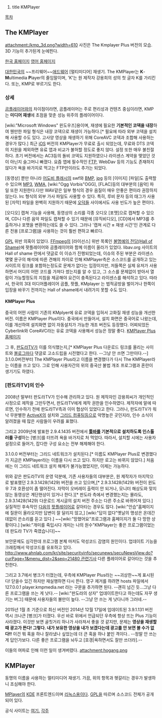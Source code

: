 #title KMPlayer
[[목차]]
== The KMPlayer ==
attachment:/kmp_3d.png?width=610
사진은 The Kmplayer Plus 버전의 모습. 3D 기능이 추가된게 눈에띈다.

[http://www.kmplayer.com/korea/index.php 한국 홈페이지] [http://www.kmplayer.com/forums 영어 홈페이지]

[[대한민국]]의 ~~프리웨어~~[[애드웨어]] [멀티미디어] 재생기. The KMPlayer는 '''K'''-'''M'''ultimedia '''P'''layer의 줄임말이며, 'K'는 원 제작자 강용희의 성의 첫 글자 K를 가리킨다. 또는, KMP로 부르기도 한다.
=== 상세 ===
[[곰플레이어]]와의 차이점이라면, 곰플레이어는 주로 편리성과 컨텐츠 중심이라면, KMP는 '''미디어 재생'''에 초점을 맞춘 성능 위주의 플레이어이다.

[wiki:"Microsoft Windows" 윈도우즈]용이며, 재생에 필요한 '''기본적인 코덱을 내장'''하여 웬만한 파일 형식은 내장 코덱으로 재생이 가능하다.[* 필요에 따라 외부 코덱을 설치해 사용할 수도 있다. 고사양 영상을 재생하기 위해 CoreAVC 코덱과 조합해 사용하는 경우가 많다.]
최근 [[iOS]] 버전의 KMPlayer가 무료로 출시 되었는데, 무료와 DTS 코덱의 지원을 제외하면 유료 앱과 비교가 불허할 정도로 좋지 않다. 설정 또한 매우 불친절하다. 초기 버전에서는 AC3등의 돌비 코덱도 지원하였으나 라이센스 계약을 맺었던 것이 아닌지 슬그머니 빠졌다. 요즘 앱에 필수적인 [[FTP]], WebDav 등의 기능도 존재하지 않다가 욕을 바가지로 먹고는 FTP만이라도 추가는 되었다.

[동영상] 뿐만 아니라 [[어도비 플래시]]의 swf와 [[BMP]], [[jpg]] 등의 [이미지] [파일]도 출력할 수 있으며 [[MP3]], [[WMA]], [wiki:"Ogg Vorbis"OGG], [FLAC]등의 대부분의 [음악] 파일 또한 지원한다.다만 WAV같은 일부 형식의 경우 음질이 매우 안좋은 편이라 권장하지 않는다. lrc 형식의 외부 가사 파일도 사용할 수 있다. 특히, 루비 문자 등의 태그가 사용된 [자막] 파일을 완벽히 지원하기 때문에 [[오덕]]들 사이에서도 사용 빈도가 높은 편이다.

[오디오] 캡쳐 기능을 사용해, 동영상의 소리를 각종 오디오 [포맷]으로 캡쳐할 수 있으며, CD나 다른 음악 파일도 캡쳐할 수 있기 때문에 [뮤직비디오], [CD]에서 MP3를 추출하거나 포맷을 변환하는데도 쓸 수 있다. 그러나 '캡쳐 시간 '''=''' 재생 시간'인 관계로 다른 전용 [프로그램]을 사용하는 것이 훨씬 편하고 빠르다.

[[GPL]] 위반 의혹이 있었다. [[FFmpeg]]의 [라이선스] 위반 목록인 [http://www.ffmpeg.org/shame.html 불명예의 전당(Hall of Shame)]에 팟플레이어와 곰플레이어와 함께 이름이 올라가 있었다. libav.org 사이트의 Hall of shame 란에서 댓글로 이 이슈가 진행되었는데, 이슈의 주된 부분은 라이센스 몇몇 문구의 해석에 따른 견해의 차이로 인해 KMPlayer측은 소스코드를 공개하고 있는 사이트의 링크를 포함하는정도로 문제가 없다는 입장이지만, 저들쪽은 실제 유저가 사용하면서 어디의 어떤 코드를 가져다 썼는지를 알 수 있고, 그 소스를 문제없이 받아서 열람이 가능할정도의 지침을 제공해야 요건이 충족된다고 라이센스를 해석하고 있다. 따라서, 한국의 3대 미디어플레이어 곰플, 팟플, KMplayer 는 법적공방을 벌이거나 한쪽이 입장을 바꾸기 전까지는 Hall of shame에서 내려가지 못할 수도 있다.
==== KMPlayer Plus ==== 
중국의 어떤 사람이 기존의 KMplyer에 유료 코덱을 입혀서 고화질 재생 성능을 개선한 버전. 이름은 KMPlayer Plus이다. 중국에서 만들어서, 설치 화면은 중국어로 나왔는데, 이를 개선하여 설치화면 없이 자동설치가 가능한 개조 버전도 등장했다. 어찌되었든 Cyberlink와 CoreAVC라는 유료 코덱을 사용해서 성능은 정말 좋다. [http://download.pchome.net/multimedia/media/detail-37210.html KMPlayer Plus 홈페이지]

그 후, [[판도라TV]]가 이를 의식했는지,[* KMPlayer Plus 다운로드 링크를 올리는 사이트와 [[블로그]]마다 댓글로 고소드립을 시전했다고 한다. --그냥 안 쓰면 그만이다.--] 3.1.0.0버전부터 The KMPlayer Plus라고 이름을 변경했다가 다시 The KMPlayer라는 이름을 쓰고 있다. 그로 인해 사용자간의 위의 중국산 불법 개조 프로그램과 혼란이 생기기도 하였다.
=== [판도라TV]의 인수 ===
2008년 말부터 판도라TV가 인수해 관리하고 있다. 원 제작자인 강용희씨가 개인적인 사정으로 제작을 그만두면서, 판도라TV에게 제작 권한을 인수하였다. 제작자에 말에 따르면, 인수하기 전에 판도라TV측과 이미 협상이 있었다고 한다. 그러나, 판도라TV가 워낙 무분별한 [[ActiveX]]의 설치와 [[그리드 컴퓨팅]]등으로 악명높은 곳인지라, 인수 소식이 알려졌을 때 많은 사람들이 우려를 표했다.

그리고 2009년에 발표한 2.9.4.1435 버전에서 '''[[툴바]]를 기본적으로 설치하도록 인스톨러를 구성'''하는 [병크]를 터뜨려 욕을 바가지로 처 먹었다. 따라서, 설치할 시에는 사용자 설정으로 들어가, 잡다한 구성 요소는 전부 해제해야 한다.

3.1.0.0 버전부터는 그리드 네트워크가 설치된다.[* 이름도 KMPlayer Plus로 변경했다가 지금은 KMPlayer라는 이름을 다시 쓰고 있다. 하지만 로고는 바뀌지 않았다.] 처음에는 이 그리드 네트워크 설치 해제가 불가능했었지만, 이제는 가능하다.

위와 같은 판도라TV의 운영 덕분에, 기존 사용자들의 대부분은, 원 제작자가 마지막으로 발표했던 2.9.3.1428(1429) 버전을 쓰고 있으며,[* 2.9.3.1428(1429) 버전이 윈도우 7과 호환성이 좀 떨어진다. 자막이 오버레이 출력이 안 되거나, 모니터 해상도와 맞지 않는 동영상은 계단현상이 있거나 한다.][* 판도라 측에서 변경했는지는 몰라도, 2.9.3.1428(1429) 다운로드 게시글의 설치 버전 주소는 다른 주소로 바뀌어져 있다.] 실질적인 후속작인 [[다음]]의 [[팟플레이어]]로 갈아타는 경우도 많다. [wiki:"안습"홈페이지에 질문이 올라오지만 답변이 잘 달리지 않고,] [wiki:"답이 없다"옛날의 명성은 온데간데없이 쓴소리를 듣고 있다.] ~~[wiki:"망했어요"프로그램과 홈페이지가 둘 다 망한 상황이다.] [wiki:"개미를 죽입시다 개미는 나의 원수"KMPlayer는 좋은 프로그램이었는데 판도라 TV가 죽였습니다]~~

보안문제도 심각한데 프로그램 본체 마저도 악성코드 감염의 원인이다. 업데이트 기능을 크래킹해서 악성코드를 유포하고 있다. [[http://www.ahnlab.com/kr/site/securityinfo/secunews/secuNewsView.do?curPage=1&menu_dist=2&seq=21480 관련기사]] 다른 플레이어로 갈아타는 것을 추천한다.

그리고 3.7에서 병크가 터졌는데, 우측에 KMPlayer Plus라는 ~~괴상한~~게 표시된다! 닫을수 있긴 하지만 재실행하면 다시 뜬다. 영구 제거를 하려면 hosts 파일에서 127.0.0.1 player.kmpmedia.net 라는 구문을 추가하면 된다. --괜히 넘긴 듯...그냥 다른 프로그램을 쓰는 게 낫다.-- [wiki:"판도라의 상자" 업데이트한다고 하는데도 자꾸 생기는 버그] 때문에 사용자들의 불만이 높다. --그냥 안 쓰는 게 낫다니까 그러네.--

2015년 1월 초 기준으로 최신 버전인 2014년 12월 17일에 업데이트된 3.9.1.131 버전 역시 크나큰 [병크]가 터졌다. 우선 바로 위에서 언급되던 우측에 항상 뜨는 Plus 기능이 사라졌다. 이것만 보면 골칫거리 하나가 사라져서 좋을 것 같지만, 문제는 '''영상을 재생할 때 광고가 뜬다! 그렇다. 내가 보유한 영상을 내가 보겠다는데 광고를 안 보면 볼 수가 없다!!''' 이건 뭐 혹을 하나 잘라냈나 싶었는데 더 큰 혹을 하나 붙인 격이다.. --정말 안 쓰는 게 답인가보다. 다른 좋은 프로그램을 놔두고 [호갱|욕하면서도 잘만 쓰더라].--

이들의 여파로 인해 이런 일이 생겨버렸다.
attachment:hogang.png
== KMPlayer ==
동명의 이름을 사용하는 멀티미디어 재생기. 가끔, 위의 항목과 헷갈리는 경우가 발생하니 조심해야 한다.

[[MPlayer]]의 [[KDE]] 프론트엔드이며 [[리눅스]]용이다. [[GPL]]을 따르며 소스코드 전체가 공개되어 있다.

공식 사이트는 [http://kmplayer.kde.org 여기.]
[[각주]]
